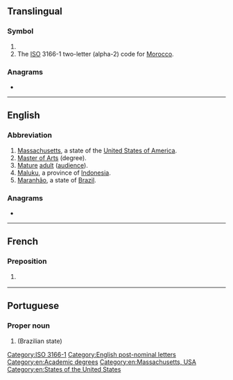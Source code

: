 {{also|Appendix:Variations of "ma"}}
==Translingual==

===Symbol===
{{head|mul|symbol}}

# {{SI-unit-abb|mega|ampere|[[electrical current]]}}
# The [[ISO]] 3166-1 two-letter (alpha-2) code for [[Morocco]].

===Anagrams===

* {{l|mul|AM}}

[[Category:ISO 3166-1]]

----

==English==

===Abbreviation===
{{rfc-header|Abbreviation}}
{{head|en|abbreviation}}

# [[Massachusetts]], a state of the [[United States of America]].
# [[Master of Arts]] (degree).
# [[mature|Mature]] [[adult]] ([[audience]]).
# [[Maluku]], a province of [[Indonesia]].
# [[Maranhão]], a state of [[Brazil]].

===Anagrams===
* {{anagrams|en|'am|A&M|A. & M.|A.M.|AM|Am|Am.|a.m.|am}}

[[Category:English post-nominal letters]]
[[Category:en:Academic degrees]]
[[Category:en:Massachusetts, USA]]
[[Category:en:States of the United States]]

----

==French==

===Preposition===
{{fr-prep}}

# {{l|en|BB|gloss=[[best before]]}} {{abbreviation of|lang=fr|meilleur avant}}

----

==Portuguese==

===Proper noun===
{{pt-proper noun|m}}

# {{abbreviation of|Maranhão|lang=pt}} (Brazilian state)